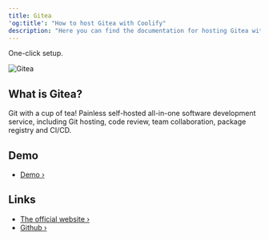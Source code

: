 ```yaml
---
title: Gitea
'og:title': "How to host Gitea with Coolify"
description: "Here you can find the documentation for hosting Gitea with Coolify."
---
```


<Check>One-click setup.</Check>

![Gitea](https://about.gitea.com/gitea-text.svg)

## What is Gitea?
Git with a cup of tea! Painless self-hosted all-in-one software development service, including Git hosting, code review, team collaboration, package registry and CI/CD.

## Demo
- [Demo ›](https://try.gitea.io/)

## Links
- [The official website ›](https://gitea.com)
- [Github ›](https://github.com/go-gitea/gitea)
